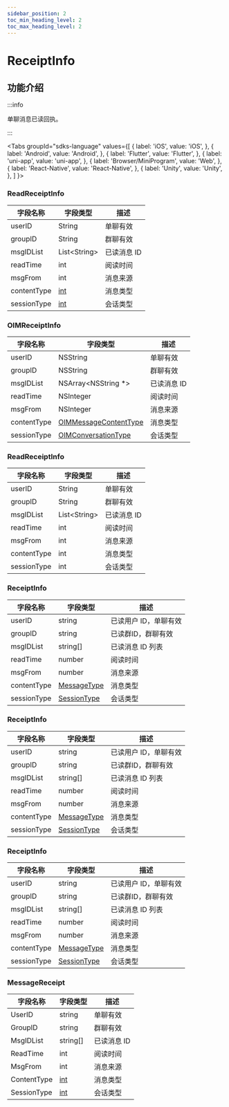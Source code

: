 ```yaml
---
sidebar_position: 2
toc_min_heading_level: 2
toc_max_heading_level: 2
---
```


# ReceiptInfo

## 功能介绍

:::info

单聊消息已读回执。

:::

<Tabs
groupId="sdks-language"
values={[
{ label: 'iOS', value: 'iOS', },
{ label: 'Android', value: 'Android', },
{ label: 'Flutter', value: 'Flutter', },
{ label: 'uni-app', value: 'uni-app', },
{ label: 'Browser/MiniProgram', value: 'Web', },
{ label: 'React-Native', value: 'React-Native', },
{ label: 'Unity', value: 'Unity', },
]
}>

<TabItem value="Flutter">

### ReadReceiptInfo

| 字段名称    | 字段类型      | 描述        |
| ----------- | ------------- | ----------- |
| userID      | String        | 单聊有效    |
| groupID     | String        | 群聊有效    |
| msgIDList   | List<String\> | 已读消息 ID |
| readTime    | int           | 阅读时间    |
| msgFrom     | int           | 消息来源    |
| contentType | [int](docs/sdks/enum/messageContentType.mdx)           | 消息类型    |
| sessionType | [int](docs/sdks/enum/conversationType.mdx)           | 会话类型    |

</TabItem>

<TabItem value="iOS">

### OIMReceiptInfo

| 字段名称    | 字段类型                                                       | 描述        |
| ----------- | -------------------------------------------------------------- | ----------- |
| userID      | NSString                                                       | 单聊有效    |
| groupID     | NSString                                                       | 群聊有效    |
| msgIDList   | NSArray<NSString \*>                                           | 已读消息 ID |
| readTime    | NSInteger                                                      | 阅读时间    |
| msgFrom     | NSInteger                                                      | 消息来源            |
| contentType | [OIMMessageContentType](docs/sdks/enum/messageContentType.mdx) | 消息类型            |
| sessionType | [OIMConversationType](docs/sdks/enum/conversationType.mdx)     | 会话类型            |

</TabItem>

<TabItem value="Android">

### ReadReceiptInfo

| 字段名称    | 字段类型      | 描述        |
| ----------- | ------------- | ----------- |
| userID      | String        | 单聊有效    |
| groupID     | String        | 群聊有效    |
| msgIDList   | List<String\> | 已读消息 ID |
| readTime    | int           | 阅读时间    |
| msgFrom     | int           | 消息来源    |
| contentType | int           | 消息类型    |
| sessionType | int           | 会话类型    |

</TabItem>

<TabItem value="Web">

### ReceiptInfo

| 字段名称    | 字段类型                                             | 描述                  |
| ----------- | ---------------------------------------------------- | --------------------- |
| userID      | string                                               | 已读用户 ID，单聊有效 |
| groupID     | string                                               | 已读群ID，群聊有效 |
| msgIDList   | string[]                                             | 已读消息 ID 列表      |
| readTime    | number                                               | 阅读时间              |
| msgFrom     | number                                               | 消息来源              |
| contentType | [MessageType](docs/sdks/enum/messageContentType.mdx) | 消息类型              |
| sessionType | [SessionType](docs/sdks/enum/conversationType.mdx)   | 会话类型              |

</TabItem>

<TabItem value="uni-app">

### ReceiptInfo

| 字段名称    | 字段类型                                             | 描述                  |
| ----------- | ---------------------------------------------------- | --------------------- |
| userID      | string                                               | 已读用户 ID，单聊有效 |
| groupID     | string                                               | 已读群ID，群聊有效 |
| msgIDList   | string[]                                             | 已读消息 ID 列表      |
| readTime    | number                                               | 阅读时间              |
| msgFrom     | number                                               | 消息来源              |
| contentType | [MessageType](docs/sdks/enum/messageContentType.mdx) | 消息类型              |
| sessionType | [SessionType](docs/sdks/enum/conversationType.mdx)   | 会话类型              |

</TabItem>

<TabItem value="React-Native">

### ReceiptInfo

| 字段名称    | 字段类型                                             | 描述                  |
| ----------- | ---------------------------------------------------- | --------------------- |
| userID      | string                                               | 已读用户 ID，单聊有效 |
| groupID     | string                                               | 已读群ID，群聊有效 |
| msgIDList   | string[]                                             | 已读消息 ID 列表      |
| readTime    | number                                               | 阅读时间              |
| msgFrom     | number                                               | 消息来源              |
| contentType | [MessageType](docs/sdks/enum/messageContentType.mdx) | 消息类型              |
| sessionType | [SessionType](docs/sdks/enum/conversationType.mdx)   | 会话类型              |

</TabItem>

<TabItem value="Unity">

### MessageReceipt

| 字段名称    | 字段类型      | 描述        |
| ----------- | ------------- | ----------- |
| UserID      | string        | 单聊有效    |
| GroupID     | string        | 群聊有效    |
| MsgIDList   | string[] | 已读消息 ID |
| ReadTime    | int           | 阅读时间    |
| MsgFrom     | int           | 消息来源    |
| ContentType | [int](docs/sdks/enum/messageContentType.mdx)           | 消息类型    |
| SessionType | [int](docs/sdks/enum/conversationType.mdx)           | 会话类型    |

</TabItem>
</Tabs>
